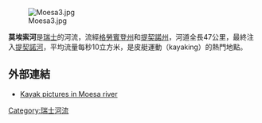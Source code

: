 [[Image:Moesa3.jpg|right]]

'''莫埃索河'''是[[瑞士|瑞士]]的河流，流經[[格勞賓登州|格勞賓登州]]和[[提契諾州|提契諾州]]，河道全長47公里，最終注入[[提契諾河|提契諾河]]，平均流量每秒10立方米，是皮艇運動（kayaking）的熱門地點。

==外部連結==
* [http://www.canoamartesana.it/galleria/galleria.asp?act=gals&campo=risultatifiumi&catalog_nome=moesa Kayak pictures in Moesa river] {{Wayback|url=http://www.canoamartesana.it/galleria/galleria.asp?act=gals&campo=risultatifiumi&catalog_nome=moesa |date=20160314073555 }}

{{coord|46.322|N|9.2061|E|source:dewiki_region:CH_scale:350000_type:river|format=dms|display=title}}

{{Switzerland-geo-stub}}
[[Category:瑞士河流|Category:瑞士河流]]
